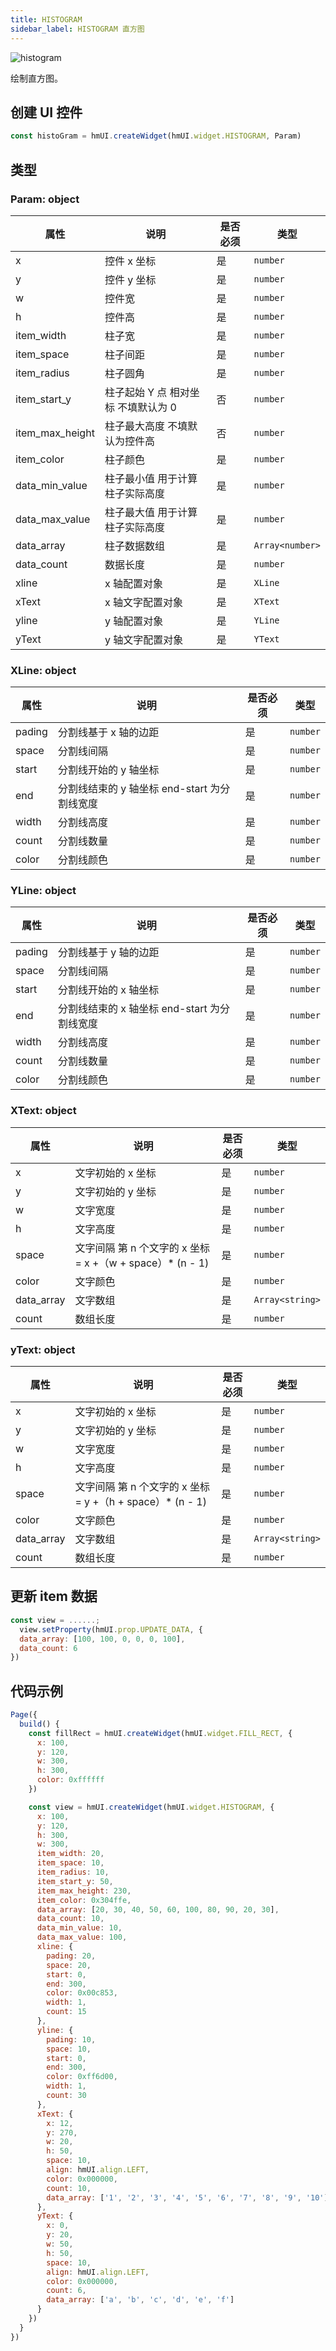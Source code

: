 ```yaml
---
title: HISTOGRAM
sidebar_label: HISTOGRAM 直方图
---
```


![histogram](/img/api/histogram_sample.jpg)

绘制直方图。

## 创建 UI 控件

```js
const histoGram = hmUI.createWidget(hmUI.widget.HISTOGRAM, Param)
```

## 类型

### Param: object

| 属性            | 说明                                | 是否必须 | 类型            |
| --------------- | ----------------------------------- | -------- | --------------- |
| x               | 控件 x 坐标                   | 是       | `number`        |
| y               | 控件 y 坐标                         | 是       | `number`        |
| w               | 控件宽                              | 是       | `number`        |
| h               | 控件高                              | 是       | `number`        |
| item_width      | 柱子宽                              | 是       | `number`        |
| item_space      | 柱子间距                            | 是       | `number`        |
| item_radius     | 柱子圆角                            | 是       | `number`        |
| item_start_y    | 柱子起始 Y 点 相对坐标 不填默认为 0 | 否       | `number`        |
| item_max_height | 柱子最大高度 不填默认为控件高       | 否       | `number`        |
| item_color      | 柱子颜色                            | 是       | `number`        |
| data_min_value  | 柱子最小值 用于计算柱子实际高度     | 是       | `number`        |
| data_max_value  | 柱子最大值 用于计算柱子实际高度     | 是       | `number`        |
| data_array      | 柱子数据数组                        | 是       | `Array<number>` |
| data_count      | 数据长度                            | 是       | `number`        |
| xline           | x 轴配置对象                        | 是       | `XLine`         |
| xText           | x 轴文字配置对象                    | 是       | `XText`         |
| yline           | y 轴配置对象                        | 是       | `YLine`         |
| yText           | y 轴文字配置对象                    | 是       | `YText`         |

### XLine: object

| 属性   | 说明                                         | 是否必须 | 类型     |
| ------ | -------------------------------------------- | -------- | -------- |
| pading | 分割线基于 x 轴的边距                        | 是       | `number` |
| space  | 分割线间隔                                   | 是       | `number` |
| start  | 分割线开始的 y 轴坐标                        | 是       | `number` |
| end    | 分割线结束的 y 轴坐标 end-start 为分割线宽度 | 是       | `number` |
| width  | 分割线高度                                   | 是       | `number` |
| count  | 分割线数量                                   | 是       | `number` |
| color  | 分割线颜色                                   | 是       | `number` |

### YLine: object

| 属性   | 说明                                         | 是否必须 | 类型     |
| ------ | -------------------------------------------- | -------- | -------- |
| pading | 分割线基于 y 轴的边距                        | 是       | `number` |
| space  | 分割线间隔                                   | 是       | `number` |
| start  | 分割线开始的 x 轴坐标                        | 是       | `number` |
| end    | 分割线结束的 x 轴坐标 end-start 为分割线宽度 | 是       | `number` |
| width  | 分割线高度                                   | 是       | `number` |
| count  | 分割线数量                                   | 是       | `number` |
| color  | 分割线颜色                                   | 是       | `number` |

### XText: object

| 属性       | 说明                                                       | 是否必须 | 类型            |
| ---------- | ---------------------------------------------------------- | -------- | --------------- |
| x          | 文字初始的 x 坐标                                          | 是       | `number`        |
| y          | 文字初始的 y 坐标                                          | 是       | `number`        |
| w          | 文字宽度                                                   | 是       | `number`        |
| h          | 文字高度                                                   | 是       | `number`        |
| space      | 文字间隔 第 n 个文字的 x 坐标 = x +（w + space）\* (n - 1) | 是       | `number`        |
| color      | 文字颜色                                                   | 是       | `number`        |
| data_array | 文字数组                                                   | 是       | `Array<string>` |
| count      | 数组长度                                                   | 是       | `number`        |

### yText: object

| 属性       | 说明                                                       | 是否必须 | 类型            |
| ---------- | ---------------------------------------------------------- | -------- | --------------- |
| x          | 文字初始的 x 坐标                                          | 是       | `number`        |
| y          | 文字初始的 y 坐标                                          | 是       | `number`        |
| w          | 文字宽度                                                   | 是       | `number`        |
| h          | 文字高度                                                   | 是       | `number`        |
| space      | 文字间隔 第 n 个文字的 x 坐标 = y +（h + space）\* (n - 1) | 是       | `number`        |
| color      | 文字颜色                                                   | 是       | `number`        |
| data_array | 文字数组                                                   | 是       | `Array<string>` |
| count      | 数组长度                                                   | 是       | `number`        |

## 更新 item 数据

```js
const view = ......;
  view.setProperty(hmUI.prop.UPDATE_DATA, {
  data_array: [100, 100, 0, 0, 0, 100],
  data_count: 6
})
```

## 代码示例

```js
Page({
  build() {
    const fillRect = hmUI.createWidget(hmUI.widget.FILL_RECT, {
      x: 100,
      y: 120,
      w: 300,
      h: 300,
      color: 0xffffff
    })

    const view = hmUI.createWidget(hmUI.widget.HISTOGRAM, {
      x: 100,
      y: 120,
      h: 300,
      w: 300,
      item_width: 20,
      item_space: 10,
      item_radius: 10,
      item_start_y: 50,
      item_max_height: 230,
      item_color: 0x304ffe,
      data_array: [20, 30, 40, 50, 60, 100, 80, 90, 20, 30],
      data_count: 10,
      data_min_value: 10,
      data_max_value: 100,
      xline: {
        pading: 20,
        space: 20,
        start: 0,
        end: 300,
        color: 0x00c853,
        width: 1,
        count: 15
      },
      yline: {
        pading: 10,
        space: 10,
        start: 0,
        end: 300,
        color: 0xff6d00,
        width: 1,
        count: 30
      },
      xText: {
        x: 12,
        y: 270,
        w: 20,
        h: 50,
        space: 10,
        align: hmUI.align.LEFT,
        color: 0x000000,
        count: 10,
        data_array: ['1', '2', '3', '4', '5', '6', '7', '8', '9', '10']
      },
      yText: {
        x: 0,
        y: 20,
        w: 50,
        h: 50,
        space: 10,
        align: hmUI.align.LEFT,
        color: 0x000000,
        count: 6,
        data_array: ['a', 'b', 'c', 'd', 'e', 'f']
      }
    })
  }
})
```
